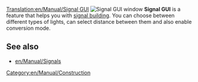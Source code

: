 [[Translation:en/Manual/Signal GUI]]
[[File:fr/Manual/Signal gui.png|frame|right|Signal GUI window]]
'''Signal GUI''' is a feature that helps you with [[en/Manual/Building signals|signal building]]. You can choose between different types of lights, can select distance between them and also enable conversion mode.

==See also==
*[[en/Manual/Signals]]

[[Category:en/Manual/Construction]]